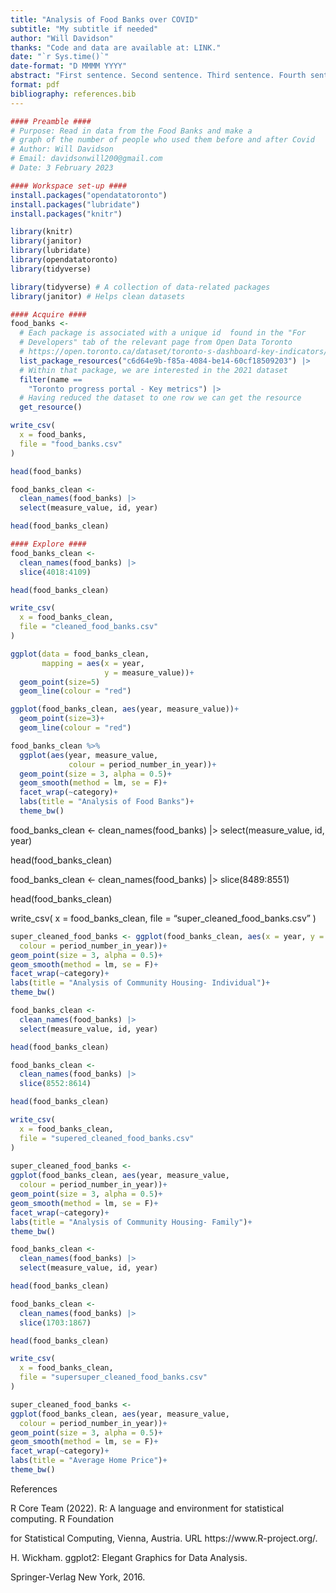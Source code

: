 ```yaml
---
title: "Analysis of Food Banks over COVID"
subtitle: "My subtitle if needed"
author: "Will Davidson"
thanks: "Code and data are available at: LINK."
date: "`r Sys.time()`"
date-format: "D MMMM YYYY"
abstract: "First sentence. Second sentence. Third sentence. Fourth sentence."
format: pdf
bibliography: references.bib
---
```


```r
#### Preamble ####
# Purpose: Read in data from the Food Banks and make a
# graph of the number of people who used them before and after Covid
# Author: Will Davidson
# Email: davidsonwill200@gmail.com  
# Date: 3 February 2023

#### Workspace set-up ####
install.packages("opendatatoronto")
install.packages("lubridate")
install.packages("knitr")

library(knitr)
library(janitor)
library(lubridate)
library(opendatatoronto)
library(tidyverse)
```

```r
library(tidyverse) # A collection of data-related packages
library(janitor) # Helps clean datasets
```

```r
#### Acquire ####
food_banks <-
  # Each package is associated with a unique id  found in the "For 
  # Developers" tab of the relevant page from Open Data Toronto
  # https://open.toronto.ca/dataset/toronto-s-dashboard-key-indicators/
  list_package_resources("c6d64e9b-f85a-4084-be14-60cf18509203") |>
  # Within that package, we are interested in the 2021 dataset
  filter(name == 
    "Toronto progress portal - Key metrics") |>
  # Having reduced the dataset to one row we can get the resource
  get_resource()

write_csv(
  x = food_banks,
  file = "food_banks.csv"
)

head(food_banks)
```

```r
food_banks_clean <-
  clean_names(food_banks) |>
  select(measure_value, id, year) 

head(food_banks_clean)
```


```r
#### Explore ####
food_banks_clean <-
  clean_names(food_banks) |>
  slice(4018:4109) 

head(food_banks_clean)

write_csv(
  x = food_banks_clean,
  file = "cleaned_food_banks.csv"
)
```

```r
ggplot(data = food_banks_clean,
       mapping = aes(x = year,
                     y = measure_value))+
  geom_point(size=5)
  geom_line(colour = "red")
```

```r
ggplot(food_banks_clean, aes(year, measure_value))+
  geom_point(size=3)+
  geom_line(colour = "red")
```

```r
food_banks_clean %>%
  ggplot(aes(year, measure_value,
             colour = period_number_in_year))+
  geom_point(size = 3, alpha = 0.5)+
  geom_smooth(method = lm, se = F)+
  facet_wrap(~category)+
  labs(title = "Analysis of Food Banks")+
  theme_bw()
```




food_banks_clean <-
  clean_names(food_banks) |>
  select(measure_value, id, year) 

head(food_banks_clean)

food_banks_clean <-
  clean_names(food_banks) |>
  slice(8489:8551) 

head(food_banks_clean)

write_csv(
  x = food_banks_clean,
  file = "super_cleaned_food_banks.csv"
)
```r
super_cleaned_food_banks <- ggplot(food_banks_clean, aes(x = year, y = measure_value,
  colour = period_number_in_year))+
geom_point(size = 3, alpha = 0.5)+
geom_smooth(method = lm, se = F)+
facet_wrap(~category)+
labs(title = "Analysis of Community Housing- Individual")+
theme_bw()
```




```r
food_banks_clean <-
  clean_names(food_banks) |>
  select(measure_value, id, year) 

head(food_banks_clean)

food_banks_clean <-
  clean_names(food_banks) |>
  slice(8552:8614) 

head(food_banks_clean)

write_csv(
  x = food_banks_clean,
  file = "supered_cleaned_food_banks.csv"
)
  
super_cleaned_food_banks <-
ggplot(food_banks_clean, aes(year, measure_value,
  colour = period_number_in_year))+
geom_point(size = 3, alpha = 0.5)+
geom_smooth(method = lm, se = F)+
facet_wrap(~category)+
labs(title = "Analysis of Community Housing- Family")+
theme_bw()
```

```r
food_banks_clean <-
  clean_names(food_banks) |>
  select(measure_value, id, year) 

head(food_banks_clean)

food_banks_clean <-
  clean_names(food_banks) |>
  slice(1703:1867) 

head(food_banks_clean)

write_csv(
  x = food_banks_clean,
  file = "supersuper_cleaned_food_banks.csv"
)

super_cleaned_food_banks <-
ggplot(food_banks_clean, aes(year, measure_value,
  colour = period_number_in_year))+
geom_point(size = 3, alpha = 0.5)+
geom_smooth(method = lm, se = F)+
facet_wrap(~category)+
labs(title = "Average Home Price")+
theme_bw()
```













References

R Core Team (2022). R: A language and environment for statistical   computing. R Foundation 

for Statistical Computing, Vienna,   Austria. URL https://www.R-project.org/.

H. Wickham. ggplot2: Elegant Graphics for Data Analysis.
 
 Springer-Verlag New York, 2016.


